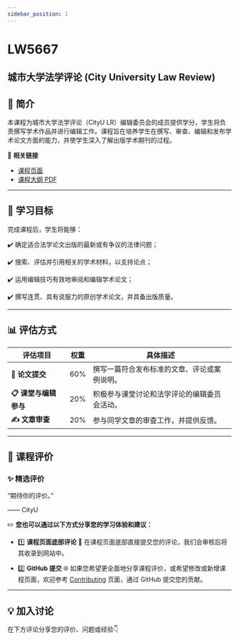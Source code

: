 ```yaml
---
sidebar_position: 1
---
```


# LW5667
## 城市大学法学评论 (City University Law Review)

## **📘 简介**
本课程为城市大学法学评论（CityU LR）编辑委员会的成员提供学分，学生将负责撰写学术作品并进行编辑工作。课程旨在培养学生在撰写、审查、编辑和发布学术论文方面的能力，并使学生深入了解出版学术期刊的过程。

🔗 **相关链接**
- [课程页面](https://www.cityu.edu.hk/catalogue/pg/202425/course/LW5667.htm)
- [课程大纲 PDF](https://www.cityu.edu.hk/catalogue/pg/202425/course/LW5667.pdf)

---

## **🎯 学习目标**

完成课程后，学生将能够：

✔️ 确定适合法学论文出版的最新或有争议的法律问题；

✔️ 搜索、评估并引用相关的学术材料，以支持论点；

✔️ 运用编辑技巧有效地审阅和编辑学术论文；

✔️ 撰写连贯、具有说服力的原创学术论文，并具备出版质量。

---

## **📊 评估方式**

| **评估项目**         | **权重** | **具体描述**                                                                                       |
|---------------------|---------|---------------------------------------------------------------------------------------------------|
| **📝 论文提交**       | 60%     | 撰写一篇符合发布标准的文章、评论或案例说明。                                                         |
| **📋 课堂与编辑参与** | 20%     | 积极参与课堂讨论和法学评论的编辑委员会活动。                                                         |
| **✍️ 文章审查**       | 20%     | 参与同学文章的审查工作，并提供反馈。                                                                 |

---

## **💬 课程评价**

### ✨ **精选评价**
<div className={commentStyles.commentBox}>
    <p className={commentStyles.commentText}>
        “期待你的评价。”
    </p>
    <p className={commentStyles.commentAuthor}>—— CityU</p>
</div>

✏️ **您也可以通过以下方式分享您的学习体验和建议：**

- 1️⃣ **课程页面底部评论**
💬 在课程页面底部直接提交您的评论，我们会审核后将其收录到网站中。

- 2️⃣ **GitHub 提交**
🌐 如果您希望更全面地分享课程评价，或希望修改或新增课程页面，欢迎参考 [Contributing](/contributing) 页面，通过 GitHub 提交您的贡献。

---

## **💡 加入讨论**

在下方评论分享您的评价、问题或经验👇
<Utterances />
